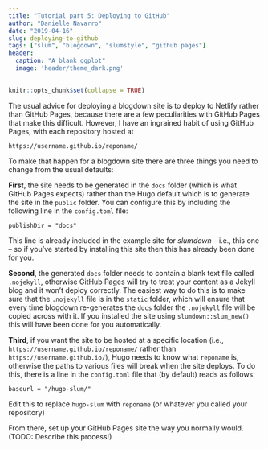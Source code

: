 ```yaml
---
title: "Tutorial part 5: Deploying to GitHub"
author: "Danielle Navarro"
date: "2019-04-16"
slug: deploying-to-github
tags: ["slum", "blogdown", "slumstyle", "github pages"]
header:
  caption: "A blank ggplot"
  image: 'header/theme_dark.png'
---
```


```r
knitr::opts_chunk$set(collapse = TRUE)
```

The usual advice for deploying a blogdown site is to deploy to Netlify rather than GitHub Pages, because there are a few peculiarities with GitHub Pages that make this difficult. However, I have an ingrained habit of using GitHub Pages, with each repository hosted at 
```
https://username.github.io/reponame/
```

To make that happen for a blogdown site there are three things you need to change from the usual defaults:

**First**, the site needs to be generated in the `docs` folder (which is what GitHub Pages expects) rather than the Hugo default which is to generate the site in the `public` folder. You can configure this by including the following line in the `config.toml` file:
```
publishDir = "docs"
```
This line is already included in the example site for *slumdown* -- i.e., this one -- so if you've started by installing this site then this has already been done for you.

**Second**, the generated `docs` folder needs to contain a blank text file called `.nojekyll`, otherwise GitHub Pages will try to treat your content as a Jekyll blog and it won't deploy correctly. The easiest way to do this is to make sure that the `.nojekyll` file is in the `static` folder, which will ensure that every time blogdown re-generates the `docs` folder the `.nojekyll` file will be copied across with it. If you installed the site using `slumdown::slum_new()` this will have been done for you automatically. 

**Third**, if you want the site to be hosted at a specific location (i.e., `https://username.github.io/reponame/` rather than `https://username.github.io/`), Hugo needs to know what `reponame` is, otherwise the paths to various files will break when the site deploys. To do this, there is a line in the `config.toml` file that (by default) reads as follows:
```
baseurl = "/hugo-slum/"
```
Edit this to replace `hugo-slum` with `reponame` (or whatever you called your repository)

From there, set up your GitHub Pages site the way you normally would. (TODO: Describe this process!)


